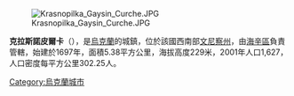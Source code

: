 [[Image:Krasnopilka_Gaysin_Curche.JPG|right]]

{{coord|48|48|0|N|29|43|4|E|scale:30000|display=title}}

'''克拉斯諾皮爾卡'''（{{lang-uk|Краснопілка}}），是[[烏克蘭|烏克蘭]]的城鎮，位於該國西南部[[文尼察州|文尼察州]]，由[[海辛區|海辛區]]負責管轄，始建於1697年，面積5.38平方公里，海拔高度229米，2001年人口1,627，人口密度每平方公里302.25人。
 
{{Ukraine-geo-stub}}
[[Category:烏克蘭城市|Category:烏克蘭城市]]